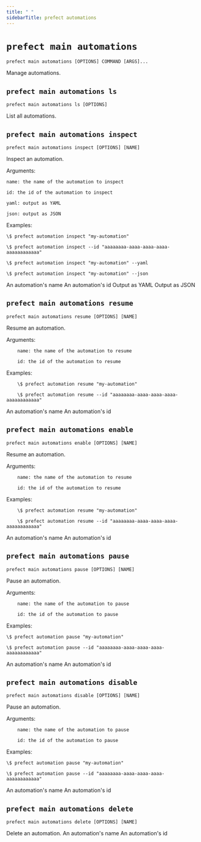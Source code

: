 ```yaml
---
title: " "
sidebarTitle: prefect automations
---
```



# `prefect main automations`



```command
prefect main automations [OPTIONS] COMMAND [ARGS]...
```



<Info>
Manage automations.
</Info>








## `prefect main automations ls`



```command
prefect main automations ls [OPTIONS]
```



<Info>
List all automations.
</Info>








## `prefect main automations inspect`



```command
prefect main automations inspect [OPTIONS] [NAME]
```



<Info>
Inspect an automation.

Arguments:

    name: the name of the automation to inspect

    id: the id of the automation to inspect

    yaml: output as YAML

    json: output as JSON

Examples:

    \$ prefect automation inspect "my-automation"

    \$ prefect automation inspect --id "aaaaaaaa-aaaa-aaaa-aaaa-aaaaaaaaaaaa"

    \$ prefect automation inspect "my-automation" --yaml

    \$ prefect automation inspect "my-automation" --json
</Info>






<AccordionGroup>


<Accordion title="Arguments" defaultOpen>
<ResponseField name="NAME" type="string">
    An automation's name
</ResponseField>
</Accordion>



<Accordion title="Options" defaultOpen>

<ResponseField name="--id">
    An automation's id
</ResponseField>

<ResponseField name="--yaml">
    Output as YAML
</ResponseField>

<ResponseField name="--json">
    Output as JSON
</ResponseField>

</Accordion>

</AccordionGroup>



## `prefect main automations resume`



```command
prefect main automations resume [OPTIONS] [NAME]
```



<Info>
Resume an automation.

Arguments:

        name: the name of the automation to resume

        id: the id of the automation to resume

Examples:

        \$ prefect automation resume "my-automation"

        \$ prefect automation resume --id "aaaaaaaa-aaaa-aaaa-aaaa-aaaaaaaaaaaa"
</Info>






<AccordionGroup>


<Accordion title="Arguments" defaultOpen>
<ResponseField name="NAME" type="string">
    An automation's name
</ResponseField>
</Accordion>



<Accordion title="Options" defaultOpen>

<ResponseField name="--id">
    An automation's id
</ResponseField>

</Accordion>

</AccordionGroup>



## `prefect main automations enable`



```command
prefect main automations enable [OPTIONS] [NAME]
```



<Info>
Resume an automation.

Arguments:

        name: the name of the automation to resume

        id: the id of the automation to resume

Examples:

        \$ prefect automation resume "my-automation"

        \$ prefect automation resume --id "aaaaaaaa-aaaa-aaaa-aaaa-aaaaaaaaaaaa"
</Info>






<AccordionGroup>


<Accordion title="Arguments" defaultOpen>
<ResponseField name="NAME" type="string">
    An automation's name
</ResponseField>
</Accordion>



<Accordion title="Options" defaultOpen>

<ResponseField name="--id">
    An automation's id
</ResponseField>

</Accordion>

</AccordionGroup>



## `prefect main automations pause`



```command
prefect main automations pause [OPTIONS] [NAME]
```



<Info>
Pause an automation.

Arguments:

        name: the name of the automation to pause

        id: the id of the automation to pause

Examples:

    \$ prefect automation pause "my-automation"

    \$ prefect automation pause --id "aaaaaaaa-aaaa-aaaa-aaaa-aaaaaaaaaaaa"
</Info>






<AccordionGroup>


<Accordion title="Arguments" defaultOpen>
<ResponseField name="NAME" type="string">
    An automation's name
</ResponseField>
</Accordion>



<Accordion title="Options" defaultOpen>

<ResponseField name="--id">
    An automation's id
</ResponseField>

</Accordion>

</AccordionGroup>



## `prefect main automations disable`



```command
prefect main automations disable [OPTIONS] [NAME]
```



<Info>
Pause an automation.

Arguments:

        name: the name of the automation to pause

        id: the id of the automation to pause

Examples:

    \$ prefect automation pause "my-automation"

    \$ prefect automation pause --id "aaaaaaaa-aaaa-aaaa-aaaa-aaaaaaaaaaaa"
</Info>






<AccordionGroup>


<Accordion title="Arguments" defaultOpen>
<ResponseField name="NAME" type="string">
    An automation's name
</ResponseField>
</Accordion>



<Accordion title="Options" defaultOpen>

<ResponseField name="--id">
    An automation's id
</ResponseField>

</Accordion>

</AccordionGroup>



## `prefect main automations delete`



```command
prefect main automations delete [OPTIONS] [NAME]
```



<Info>
Delete an automation.
</Info>






<AccordionGroup>


<Accordion title="Arguments" defaultOpen>
<ResponseField name="NAME" type="string">
    An automation's name
</ResponseField>
</Accordion>



<Accordion title="Options" defaultOpen>

<ResponseField name="--id">
    An automation's id
</ResponseField>

</Accordion>

</AccordionGroup>
